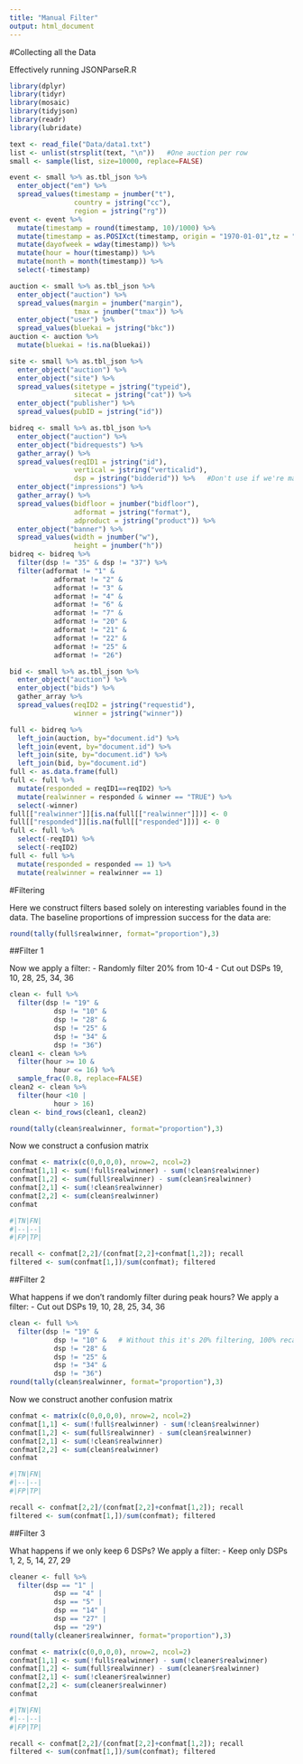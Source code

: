 ```yaml
---
title: "Manual Filter"
output: html_document
---
```


#Collecting all the Data

Effectively running JSONParseR.R

```r
library(dplyr)
library(tidyr)
library(mosaic)
library(tidyjson)
library(readr)
library(lubridate)
```

```r
text <- read_file("Data/data1.txt")
list <- unlist(strsplit(text, "\n"))   #One auction per row
small <- sample(list, size=10000, replace=FALSE)
```

```r
event <- small %>% as.tbl_json %>%
  enter_object("em") %>%
  spread_values(timestamp = jnumber("t"),
                country = jstring("cc"),
                region = jstring("rg"))
event <- event %>%
  mutate(timestamp = round(timestamp, 10)/1000) %>%
  mutate(timestamp = as.POSIXct(timestamp, origin = "1970-01-01",tz = "GMT")) %>%
  mutate(dayofweek = wday(timestamp)) %>%
  mutate(hour = hour(timestamp)) %>%
  mutate(month = month(timestamp)) %>%
  select(-timestamp)

auction <- small %>% as.tbl_json %>%
  enter_object("auction") %>%
  spread_values(margin = jnumber("margin"),
                tmax = jnumber("tmax")) %>%
  enter_object("user") %>%
  spread_values(bluekai = jstring("bkc"))
auction <- auction %>%
  mutate(bluekai = !is.na(bluekai))

site <- small %>% as.tbl_json %>%
  enter_object("auction") %>%
  enter_object("site") %>%
  spread_values(sitetype = jstring("typeid"),
                sitecat = jstring("cat")) %>%
  enter_object("publisher") %>%
  spread_values(pubID = jstring("id"))

bidreq <- small %>% as.tbl_json %>%
  enter_object("auction") %>%
  enter_object("bidrequests") %>%
  gather_array() %>%
  spread_values(reqID1 = jstring("id"),
                vertical = jstring("verticalid"),
                dsp = jstring("bidderid")) %>%   #Don't use if we're making 35 algorithms
  enter_object("impressions") %>%
  gather_array() %>%
  spread_values(bidfloor = jnumber("bidfloor"),
                adformat = jstring("format"),
                adproduct = jstring("product")) %>%
  enter_object("banner") %>%
  spread_values(width = jnumber("w"),
                height = jnumber("h"))
bidreq <- bidreq %>%
  filter(dsp != "35" & dsp != "37") %>% 
  filter(adformat != "1" &
           adformat != "2" &
           adformat != "3" &
           adformat != "4" &
           adformat != "6" &
           adformat != "7" &
           adformat != "20" &
           adformat != "21" &
           adformat != "22" & 
           adformat != "25" & 
           adformat != "26")

bid <- small %>% as.tbl_json %>%
  enter_object("auction") %>%
  enter_object("bids") %>%
  gather_array %>%
  spread_values(reqID2 = jstring("requestid"),
                winner = jstring("winner"))
```

```r
full <- bidreq %>%
  left_join(auction, by="document.id") %>%
  left_join(event, by="document.id") %>%
  left_join(site, by="document.id") %>%
  left_join(bid, by="document.id")
full <- as.data.frame(full)
full <- full %>%
  mutate(responded = reqID1==reqID2) %>%
  mutate(realwinner = responded & winner == "TRUE") %>%
  select(-winner)
full[["realwinner"]][is.na(full[["realwinner"]])] <- 0
full[["responded"]][is.na(full[["responded"]])] <- 0
full <- full %>%
  select(-reqID1) %>%
  select(-reqID2)
full <- full %>%
  mutate(responded = responded == 1) %>%
  mutate(realwinner = realwinner == 1)
```

#Filtering

Here we construct filters based solely on interesting variables found in the data. The baseline proportions of impression success for the data are:

```r
round(tally(full$realwinner, format="proportion"),3)
```

##Filter 1

Now we apply a filter:
- Randomly filter 20% from 10-4
- Cut out DSPs 19, 10, 28, 25, 34, 36

```r
clean <- full %>%
  filter(dsp != "19" &
           dsp != "10" &
           dsp != "28" &
           dsp != "25" &
           dsp != "34" &
           dsp != "36")
clean1 <- clean %>%
  filter(hour >= 10 &
           hour <= 16) %>%
  sample_frac(0.8, replace=FALSE)
clean2 <- clean %>%
  filter(hour <10 |
           hour > 16)
clean <- bind_rows(clean1, clean2)
```

```r
round(tally(clean$realwinner, format="proportion"),3)
```

Now we construct a confusion matrix

```r
confmat <- matrix(c(0,0,0,0), nrow=2, ncol=2)
confmat[1,1] <- sum(!full$realwinner) - sum(!clean$realwinner)
confmat[1,2] <- sum(full$realwinner) - sum(clean$realwinner)
confmat[2,1] <- sum(!clean$realwinner)
confmat[2,2] <- sum(clean$realwinner)
confmat
```

```r
#|TN|FN|
#|--|--|
#|FP|TP|
```

```r
recall <- confmat[2,2]/(confmat[2,2]+confmat[1,2]); recall
filtered <- sum(confmat[1,])/sum(confmat); filtered
```

##Filter 2

What happens if we don't randomly filter during peak hours?
We apply a filter:
- Cut out DSPs 19, 10, 28, 25, 34, 36

```r
clean <- full %>%
  filter(dsp != "19" &
           dsp != "10" &   # Without this it's 20% filtering, 100% recall
           dsp != "28" &
           dsp != "25" &
           dsp != "34" &
           dsp != "36")
round(tally(clean$realwinner, format="proportion"),3)
```

Now we construct another confusion matrix

```r
confmat <- matrix(c(0,0,0,0), nrow=2, ncol=2)
confmat[1,1] <- sum(!full$realwinner) - sum(!clean$realwinner)
confmat[1,2] <- sum(full$realwinner) - sum(clean$realwinner)
confmat[2,1] <- sum(!clean$realwinner)
confmat[2,2] <- sum(clean$realwinner)
confmat
```

```r
#|TN|FN|
#|--|--|
#|FP|TP|
```

```r
recall <- confmat[2,2]/(confmat[2,2]+confmat[1,2]); recall
filtered <- sum(confmat[1,])/sum(confmat); filtered
```

##Filter 3

What happens if we only keep 6 DSPs?
We apply a filter:
- Keep only DSPs 1, 2, 5, 14, 27, 29

```r
cleaner <- full %>%
  filter(dsp == "1" |
           dsp == "4" |
           dsp == "5" |
           dsp == "14" |
           dsp == "27" |
           dsp == "29")
round(tally(cleaner$realwinner, format="proportion"),3)
```

```r
confmat <- matrix(c(0,0,0,0), nrow=2, ncol=2)
confmat[1,1] <- sum(!full$realwinner) - sum(!cleaner$realwinner)
confmat[1,2] <- sum(full$realwinner) - sum(cleaner$realwinner)
confmat[2,1] <- sum(!cleaner$realwinner)
confmat[2,2] <- sum(cleaner$realwinner)
confmat
```

```r
#|TN|FN|
#|--|--|
#|FP|TP|
```

```r
recall <- confmat[2,2]/(confmat[2,2]+confmat[1,2]); recall
filtered <- sum(confmat[1,])/sum(confmat); filtered
```

